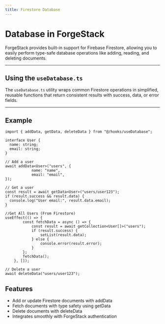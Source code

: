 ```yaml
---
title: Firestore Database
---
```



# Database in ForgeStack

ForgeStack provides built-in support for Firebase Firestore, allowing you to easily perform type-safe database operations like adding, reading, and deleting documents.

---

## Using the `useDatabase.ts`

The `useDatabase.ts` utility wraps common Firestore operations in simplified, reusable functions that return consistent results with success, data, or error fields.

---

## Example

```tsx
import { addData, getData, deleteData } from "@/hooks/useDatabase";

interface User {
  name: string;
  email: string;
}

// Add a user
await addData<User>("users", {
            name: "name",
            email: "email",
});

// Get a user
const result = await getData<User>("users/user123");
if (result.success && result.data) {
  console.log("User email:", result.data.email);
}

//Get All Users (From Firestore)
useEffect(() => {
        const fetchData = async () => {
            const result = await getCollection<User[]>("users");
            if (result.success) {
                setList(result.data);
            } else {
                console.error(result.error);
            }
        };
        fetchData();
    }, []); 

// Delete a user
await deleteData("users/user123");

```

## Features
- Add or update Firestore documents with addData
- Fetch documents with type safety using getData
- Delete documents with deleteData
- Integrates smoothly with ForgeStack authentication
